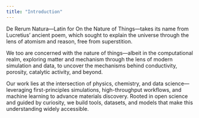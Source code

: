 ```yaml
---
title: "Introduction"
---
```


De Rerum Natura—Latin for On the Nature of Things—takes its name from Lucretius’ ancient poem, which sought to explain the universe through the lens of atomism and reason, free from superstition.

We too are concerned with the nature of things—albeit in the computational realm, exploring matter and mechanism through the lens of modern simulation and data, to uncover the mechanisms behind conductivity, porosity, catalytic activity, and beyond.

Our work lies at the intersection of physics, chemistry, and data science—leveraging first-principles simulations, high-throughput workflows, and machine learning to advance materials discovery. Rooted in open science and guided by curiosity, we build tools, datasets, and models that make this understanding widely accessible.



